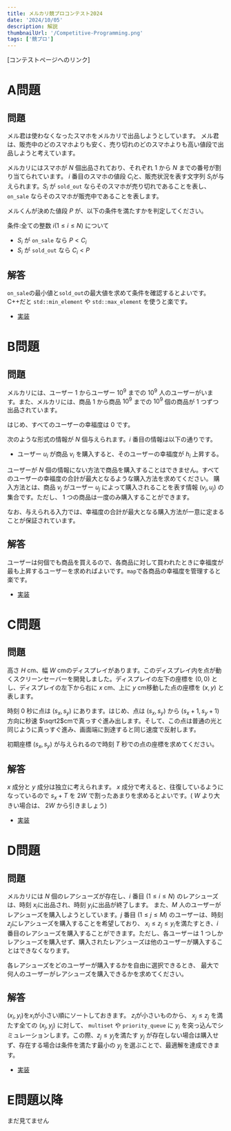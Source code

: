 ```yaml
---
title: メルカリ競プロコンテスト2024
date: '2024/10/05'
description: 解説
thumbnailUrl: '/Competitive-Programming.png'
tags: ['競プロ']
---
```


[コンテストページへのリンク]

# A問題

## 問題

メル君は使わなくなったスマホをメルカリで出品しようとしています。
メル君は、販売中のどのスマホよりも安く、売り切れのどのスマホよりも高い値段で出品しようと考えています。

メルカリにはスマホが $N$ 個出品されており、それぞれ $1$ から $N$ までの番号が割り当てられています。
$i$ 番目のスマホの値段 $C_i$​ と、販売状況を表す文字列 $S_i$​ が与えられます。$S_i$​ が `sold_out` ならそのスマホが売り切れであることを表し、`on_sale` ならそのスマホが販売中であることを表します。

メルくんが決めた値段 $P$ が、以下の条件を満たすかを判定してください。

条件:全ての整数 $i(1\leq i\leq N)$ について

- $S_i$​ が `on_sale` なら $P<C_i$​
- $S_i$​ が `sold_out` なら $C_i<P$

## 解答

`on_sale`の最小値と`sold_out`の最大値を求めて条件を確認するとよいです。C++だと `std::min_element` や `std::max_element` を使うと楽です。

- [実装](https://mofecoder.com/contests/mercon2024/submissions/15102)

# B問題

## 問題

メルカリには、ユーザー $1$ からユーザー $10^9$ までの $10^9$ 人のユーザーがいます。また、メルカリには、商品 $1$ から商品 $10^9$ までの $10^9$ 個の商品が $1$ つずつ出品されています。

はじめ、すべてのユーザーの幸福度は $0$ です。

次のような形式の情報が $N$ 個与えられます。$i$ 番目の情報は以下の通りです。

- ユーザー $u_i$ が商品 $v_i$ を購入すると、そのユーザーの幸福度が $h_i$ 上昇する。

ユーザーが $N$ 個の情報にない方法で商品を購入することはできません。すべてのユーザーの幸福度の合計が最大となるような購入方法を求めてください。
購入方法とは、商品 $v_j$ がユーザー $u_j$ によって購入されることを表す情報 $(v_j,u_j)$ の集合です。ただし、 $1$ つの商品は一度のみ購入することができます。

なお、与えられる入力では、幸福度の合計が最大となる購入方法が一意に定まることが保証されています。

## 解答

ユーザーは何個でも商品を買えるので、各商品に対して買われたときに幸福度が最も上昇するユーザーを求めればよいです。`map`で各商品の幸福度を管理すると楽です。

- [実装](https://mofecoder.com/contests/mercon2024/submissions/15212)

# C問題

## 問題

高さ $H$ cm、幅 $W$ cmのディスプレイがあります。このディスプレイ内を点が動くスクリーンセーバーを開発しました。ディスプレイの左下の座標を $(0,0)$ とし、ディスプレイの左下から右に $x$ cm、上に $y$ cm移動した点の座標を $(x,y)$ と表します。

時刻 $0$ 秒に点は $(s_x​,s_y​)$ にあります。はじめ、点は $(s_x​,s_y​)$ から $(s_x​+1,s_y​+1)$ 方向に秒速 $\sqrt2$​ cmで真っすぐ進み出します。そして、この点は普通の光と同じように真っすぐ進み、画面端に到達すると同じ速度で反射します。

初期座標 $(s_x​,s_y​)$ が与えられるので時刻 $T$ 秒での点の座標を求めてください。

## 解答

$x$ 成分と $y$ 成分は独立に考えられます。
$x$ 成分で考えると、往復しているようになっているので $s_x+T$ を $2W$ で割ったあまりを求めるとよいです。( $W$ より大きい場合は、 $2W$ から引きましょう)

- [実装](https://mofecoder.com/contests/mercon2024/submissions/15784)

# D問題

## 問題

メルカリには $N$ 個のレアシューズが存在し、$i$ 番目 $(1\leq i\leq N)$ のレアシューズは、時刻 $x_i$​ に出品され、時刻 $y_i$​ に出品が終了します。
また、$M$ 人のユーザーがレアシューズを購入しようとしています。$j$ 番目 $(1\leq j\leq M)$ のユーザーは、時刻 $z_j$​ にレアシューズを購入することを希望しており、 $x_i​\leq z_j\leq y_i$​ を満たすとき、$i$ 番目のレアシューズを購入することができます。ただし、各ユーザーは $1$ つしかレアシューズを購入せず、購入されたレアシューズは他のユーザーが購入することはできなくなります。

各レアシューズをどのユーザーが購入するかを自由に選択できるとき、 最大で何人のユーザーがレアシューズを購入できるかを求めてください。

## 解答

$(x_i,y_i)$を$x_i$が小さい順にソートしておきます。
$z_i$が小さいものから、 $x_j \leq z_j$ を満たす全ての $(x_j,y_j)$ に対して、  `multiset` や `priority_queue` に $y_i$ を突っ込んでシミュレーションします。この際、$z_j \leq y_j$を満たす $y_j$ が存在しない場合は購入せず、存在する場合は条件を満たす最小の $y_j$ を選ぶことで、最適解を達成できます。

- [実装](https://mofecoder.com/contests/mercon2024/submissions/15985)

# E問題以降

まだ見てません
